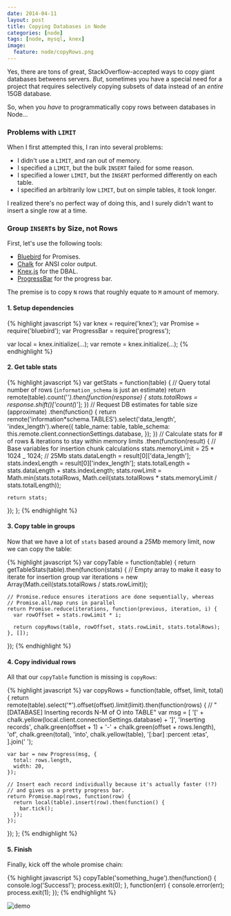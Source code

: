 ```yaml
---
date: 2014-04-11
layout: post
title: Copying Databases in Node
categories: [node]
tags: [node, mysql, knex]
image:
  feature: node/copyRows.png
---
```


Yes, there are tons of great, StackOverflow-accepted ways to copy giant databases betweens servers. _But_, sometimes you have a special need for a project that requires selectively copying subsets of data instead of an _entire_ 15GB database.

So, when you _have_ to programmatically copy rows between databases in Node...

### Problems with `LIMIT`

When I first attempted this, I ran into several problems:

- I didn't use a `LIMIT`, and ran out of memory.
- I specified a `LIMIT`, but the bulk `INSERT` failed for some reason.
- I specified a lower `LIMIT`, but the `INSERT` performed differently on each table.
- I specified an arbitrarily low `LIMIT`, but on simple tables, it took longer.

I realized there's no perfect way of doing this, and I surely didn't want to insert a single row at a time.

### Group `INSERT`s by Size, not Rows

First, let's use the following tools:

- [Bluebird][bluebird] for Promises.
- [Chalk][chalk] for ANSI color output.
- [Knex.js][knex] for the DBAL.
- [ProgressBar][progress] for the progress bar.

The premise is to copy `N` rows that roughly equate to `M` amount of memory.

#### 1. Setup dependencies

{% highlight javascript %}
var knex = require('knex');
var Promise = require('bluebird');
var ProgressBar = require('progress');

var local = knex.initialize(...);
var remote = knex.initialize(...);
{% endhighlight %}

#### 2. Get table stats

{% highlight javascript %}
var getStats = function(table) {
// Query total number of rows (`information_schema` is just an estimate)
return remote(table).count('_').then(function(response) {
stats.totalRows = response.shift()['count(_)'];
})
// Request DB estimates for table size (approximate)
.then(function() {
return remote('information*schema.TABLES').select('data_length', 'index_length').where({
table_name: table,
table_schema: this.remote.client.connectionSettings.database,
});
})
// Calculate stats for # of rows & iterations to stay within memory limits
.then(function(result) {
// Base variables for insertion chunk calculations
stats.memoryLimit = 25 * 1024 \_ 1024; // 25Mb
stats.dataLength = result[0]['data_length'];
stats.indexLength = result[0]['index_length'];
stats.totalLength = stats.dataLength + stats.indexLength;
stats.rowLimit = Math.min(stats.totalRows, Math.ceil(stats.totalRows \* stats.memoryLimit / stats.totalLength));

    return stats;

});
};
{% endhighlight %}

#### 3. Copy table in groups

Now that we have a lot of `stats` based around a _25Mb_ memory limit, now we can copy the table:

{% highlight javascript %}
var copyTable = function(table) {
return getTableStats(table).then(function(stats) {
// Empty array to make it easy to iterate for insertion group
var iterations = new Array(Math.ceil(stats.totalRows / stats.rowLimit));

    // Promise.reduce ensures iterations are done sequentially, whereas
    // Promise.all/map runs in parallel
    return Promise.reduce(iterations, function(previous, iteration, i) {
      var rowOffset = stats.rowLimit * i;

      return copyRows(table, rowOffset, stats.rowLimit, stats.totalRows);
    }, []);

});
{% endhighlight %}

#### 4. Copy individual rows

All that our `copyTable` function is missing is `copyRows`:

{% highlight javascript %}
var copyRows = function(table, offset, limit, total) {
return remote(table).select('\*').offset(offset).limit(limit).then(function(rows) {
// "[DATABASE] Inserting records N-M of O into TABLE"
var msg = [
'[' + chalk.yellow(local.client.connectionSettings.database) + ']',
'Inserting records',
chalk.green(offset + 1) + '-' + chalk.green(offset + rows.length),
'of',
chalk.green(total),
'into',
chalk.yellow(table),
'[:bar] :percent :etas',
].join(' ');

    var bar = new Progress(msg, {
      total: rows.length,
      width: 20,
    });

    // Insert each record individually because it's actually faster (!?)
    // and gives us a pretty progress bar.
    return Promise.map(rows, function(row) {
      return local(table).insert(row).then(function() {
        bar.tick();
      });
    });

});
};
{% endhighlight %}

#### 5. Finish

Finally, kick off the whole promise chain:

{% highlight javascript %}
copyTable('something_huge').then(function() {
console.log('Success!');
process.exit(0);
}, function(err) {
console.error(err);
process.exit(1);
});
{% endhighlight %}

![demo](/images/node/sql.gif)

[bluebird]: https://github.com/petkaantonov/bluebird/
[chalk]: https://github.com/sindresorhus/chalk
[knex]: http://knexjs.org/
[progress]: https://github.com/visionmedia/node-progress/
